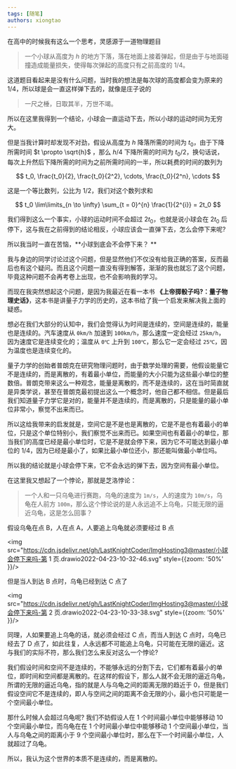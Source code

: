 ```yaml
---
tags: [随笔]
authors: xiongtao
---
```


在高中的时候我有这么一个思考，灵感源于一道物理题目

> 一个小球从高度为 $h$ 的地方下落，落在地面上接着弹起，但是由于与地面碰撞造成能量损失，使得每次弹起的高度只有之前高度的 $1/4$。

这道题目看起来是没有什么问题，当时我的想法是每次球的高度都会变为原来的 $1/4$，所以球是会一直这样弹下去的，就像是庄子说的

>一尺之棰，日取其半，万世不竭。

所以在这里我得到一个结论，小球会一直运动下去，所以小球的运动时间为无穷大。

<!--truncate-->

但是当我计算时却发现不对劲，假设从高度为 $h$ 降落所需的时间为 $t_0$，由于下降所需时间 $t \propto \sqrt{h}$ ，那么 $h/4$ 下降所需的时间为 $t_0/2$，换句话说，每次上升然后下降所需的时间为之前所需时间的一半，所以耗费的时间的数列为

$$
t_0, \frac{t_0}{2},  \frac{t_0}{2^2},  \cdots,  \frac{t_0}{2^n}, \cdots
$$

这是一个等比数列，公比为 $1/2$，我们对这个数列求和

$$
t_0 \lim\limits_{n \to \infty} \sum_{t = 0}^{n} \frac{1}{2^{i}} = 2t_0
$$

我们得到这么一个事实，小球的运动时间不会超过 $2t_0$，也就是说小球会在 $2t_0$ 后停下，这与我在之前得到的结论相反，小球应该会一直弹下去，怎么会停下来呢?

所以我当时一直在苦恼，**小球到底会不会停下来？ **

我与身边的同学讨论过这个问题，但是显然他们不仅没有给我正确的答案，反而最后也有这个疑问。而且这个问题一直没有得到解答，渐渐的我也就忘了这个问题，毕竟这种问题不会再考卷上出现，也不会影响我的学习。

而现在我突然想起这个问题，是因为我最近在看一本书 **《上帝掷骰子吗?：量子物理史话》**，这本书是讲量子力学的历史的，这本书给了我一个启发来解决我上面的疑惑。

想必在我们大部分的认知中，我们会觉得认为时间是连续的，空间是连续的，能量也是连续的。汽车速度从 `0km/h` 加速到 `100km/h`，那么速度一定会经过 `25km/h`，因为速度它是连续变化的；温度从 `0℃` 上升到 `100℃`，那么它一定会经过 `25℃`，因为温度也是连续变化的。

量子力学的创始者普朗克在研究物理问题时，由于数学处理的需要，他假设能量它不是连续的，而是离散的，有着最小单位，而能量的大小只能为这些最小单位的整数倍。普朗克带来这么一种观念，能量是离散的，而不是连续的，这在当时简直就是异类学说，甚至在普朗克最初提出这么一个概念时，他自己都不相信。但是最后我们知道量子力学它是对的，能量并不是连续的，而是离散的，只是能量的最小单位非常小，察觉不出来而已。

所以这给我带来的启发就是，空间它是不是也是离散的，它是不是也有着最小的单位，只是这个单位特别小，我们察觉不出来而已。如果空间也有着最小的单位，那当我们的高度已经是最小单位时，它是不是就会停下来，因为它不可能达到最小单位的 $1/4$，因为已经是最小了，如果比最小单位还小，那还能叫做最小单位吗。

所以我的结论就是小球会停下来，它不会永远的弹下去，因为空间有最小单位。

在这里我又想起了一个悖论，那就是芝洛悖论：

> 一个人和一只乌龟进行赛跑，乌龟的速度为 `1m/s`，人的速度为 `10m/s`，乌龟在人前方 `100m`，那么这个悖论说的是人永远追不上乌龟，只能无限的逼近乌龟，这是怎么回事？

假设乌龟在点 B，人在点 A，人要追上乌龟就必须要经过 B 点

<img src="https://cdn.jsdelivr.net/gh/LastKnightCoder/ImgHosting3@master/小球会停下来吗-第 1 页.drawio2022-04-23-10-32-46.svg" style={{zoom: '50%' }}/>


但是当人到达 B 点时，乌龟已经到达 C 点了

<img src="https://cdn.jsdelivr.net/gh/LastKnightCoder/ImgHosting3@master/小球会停下来吗-第 2 页.drawio2022-04-23-10-33-38.svg" style={{zoom: '50%' }}/>

同理，人如果要追上乌龟的话，就必须会经过 C 点，而当人到达 C 点时，乌龟已经去了 D 点了，如此往复，人永远都不可能追上乌龟，只可能在无限的逼近。这与我们的实际不符，那么我们怎么来反对这么一个悖论?

我们假设时间和空间不是连续的，不能够永远的分割下去，它们都有着最小的单位，即时间和空间都是离散的。在这样的假设下，那么人就不会无限的逼近乌龟，所谓的无限的逼近乌龟，指的就是人与乌龟之间的距离无限的趋近于 $0$，但是我们假设空间它不是连续的，即人与空间之间的距离不会无限的小，最小也只可能是一个空间最小单位。

那什么时候人会超过乌龟呢? 我们不妨假设人在 $1$ 个时间最小单位中能够移动 $10$ 个空间最小单位，而乌龟在在 $1$ 个时间最小单位中能够移动 $1$ 个空间最小单位，当人与乌龟之间的距离小于 $9$ 个空间最小单位时，那么在下一个时间最小单位，人就超过了乌龟。

所以，我认为这个世界的本质不是连续的，而是离散的。
